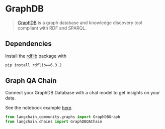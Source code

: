 # GraphDB

>[GraphDB](https://graphdb.ontotext.com/) is a graph database and knowledge discovery tool compliant with RDF and SPARQL.

## Dependencies

Install the [rdflib](https://github.com/RDFLib/rdflib) package with
```bash
pip install rdflib==6.3.2
```

## Graph QA Chain

Connect your GraphDB Database with a chat model to get insights on your data.

See the notebook example [here](/docs/use_cases/graph/graph_graphdb_qa).

```python
from langchain_community.graphs import GraphDBGraph
from langchain.chains import GraphDBQAChain
```